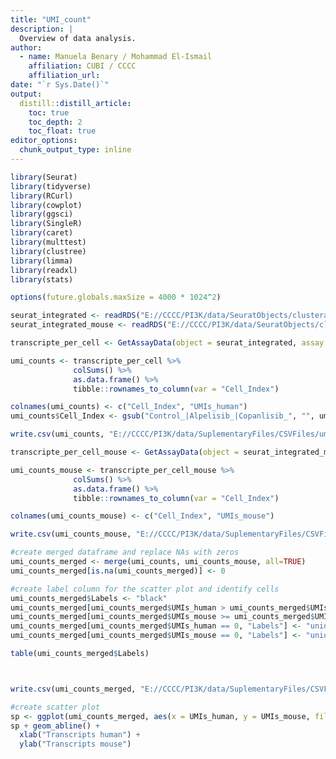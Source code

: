 ```yaml
---
title: "UMI_count"
description: |
  Overview of data analysis.
author:
  - name: Manuela Benary / Mohammad El-Ismail
    affiliation: CUBI / CCCC
    affiliation_url: 
date: "`r Sys.Date()`"
output: 
  distill::distill_article:
    toc: true
    toc_depth: 2
    toc_float: true
editor_options: 
  chunk_output_type: inline
---
```


```r
library(Seurat)
library(tidyverse)
library(RCurl)
library(cowplot)
library(ggsci)
library(SingleR)
library(caret)
library(multtest)
library(clustree)
library(limma)
library(readxl)
library(stats)
```

```r
options(future.globals.maxSize = 4000 * 1024^2)
```

```r
seurat_integrated <- readRDS("E://CCCC/PI3K/data/SeuratObjects/clusteranalysis/Human/seurat_integrated_newidents.rds")
seurat_integrated_mouse <- readRDS("E://CCCC/PI3K/data/SeuratObjects/clusteranalysis/Mouse/seurat_integrated_newidents.rds")
```


```r
transcripte_per_cell <- GetAssayData(object = seurat_integrated, assay = "RNA", slot = "counts")

umi_counts <- transcripte_per_cell %>% 
              colSums() %>% 
              as.data.frame() %>% 
              tibble::rownames_to_column(var = "Cell_Index")

colnames(umi_counts) <- c("Cell_Index", "UMIs_human")
umi_counts$Cell_Index <- gsub("Control_|Alpelisib_|Copanlisib_", "", umi_counts$Cell_Index)

write.csv(umi_counts, "E://CCCC/PI3K/data/SuplementaryFiles/CSVFiles/umi_count_human.csv", row.names=FALSE)
```


```r
transcripte_per_cell_mouse <- GetAssayData(object = seurat_integrated_mouse, assay = "RNA", slot = "counts")

umi_counts_mouse <- transcripte_per_cell_mouse %>% 
              colSums() %>% 
              as.data.frame() %>% 
              tibble::rownames_to_column(var = "Cell_Index")

colnames(umi_counts_mouse) <- c("Cell_Index", "UMIs_mouse")

write.csv(umi_counts_mouse, "E://CCCC/PI3K/data/SuplementaryFiles/CSVFiles/umi_count_mouse.csv", row.names=FALSE)
```

```r
#create merged dataframe and replace NAs with zeros
umi_counts_merged <- merge(umi_counts, umi_counts_mouse, all=TRUE)
umi_counts_merged[is.na(umi_counts_merged)] <- 0

#create label column for the scatter plot and identify cells
umi_counts_merged$Labels <- "black"
umi_counts_merged[umi_counts_merged$UMIs_human > umi_counts_merged$UMIs_mouse, "Labels"] <- "mainly_human"
umi_counts_merged[umi_counts_merged$UMIs_mouse >= umi_counts_merged$UMIs_human, "Labels"] <- "mainly_mouse"
umi_counts_merged[umi_counts_merged$UMIs_human == 0, "Labels"] <- "unique_mouse"
umi_counts_merged[umi_counts_merged$UMIs_mouse == 0, "Labels"] <- "unique_human"

table(umi_counts_merged$Labels)



write.csv(umi_counts_merged, "E://CCCC/PI3K/data/SuplementaryFiles/CSVFiles/umi_count_merged.csv", row.names=FALSE)
```

```r
#create scatter plot
sp <- ggplot(umi_counts_merged, aes(x = UMIs_human, y = UMIs_mouse, fill=Labels)) + geom_point(aes(colour = Labels))
sp + geom_abline() +
  xlab("Transcripts human") +
  ylab("Transcripts mouse")
```
